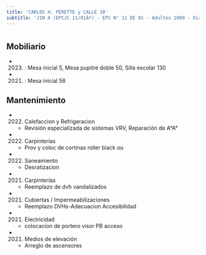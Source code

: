 ```yaml
---
title: 'CARLOS H. PERETTE y CALLE 10'
subtitle: 'JIN A (EPCJC 11/01Âº) - EPC N° 11 DE 01 - Adultos 2000 - Dirección General de Educación de Gestión Privada'
---
```


#


## Mobiliario

*  (2023) : Mesa inicial 5, Mesa pupitre doble 50, Silla escolar 130 

*  (2021) : Mesa inicial 58 





## Mantenimiento

*  (2022) Calefaccion y Refrigeracion 
    + Revisión especializada de sistemas VRV, Reparación de A°A°

*  (2022) Carpinterías 
    + Prov y coloc de cortinas roller black ou

*  (2022) Saneamiento 
    + Desratizacion

*  (2021) Carpinterías 
    + Reemplazo de dvh vandalizados

*  (2021) Cubiertas / Impermeabilizaciones 
    + Reemplazo DVHs-Adecuacion Accesibilidad

*  (2021) Electricidad 
    + colocacion de portero visor PB acceso

*  (2021) Medios de elevación 
    + Arreglo de ascensores



